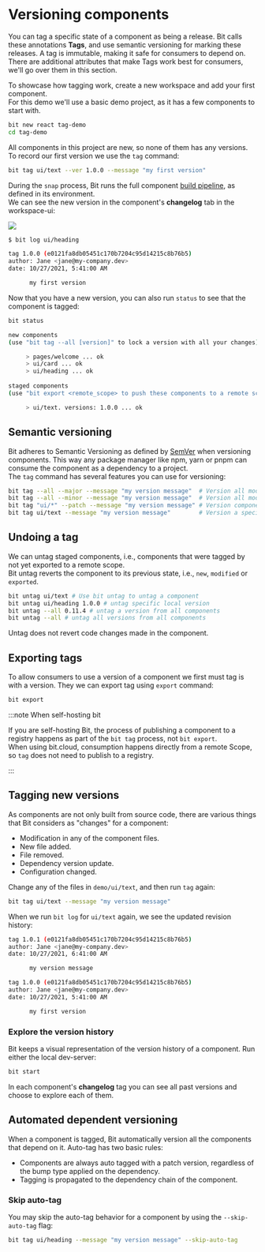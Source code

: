 
# Versioning components

You can tag a specific state of a component as being a release. Bit calls these annotations **Tags**, and use semantic versioning for marking these releases. A tag is immutable, making it safe for consumers to depend on.  
There are additional attributes that make Tags work best for consumers, we'll go over them in this section.

To showcase how tagging work, create a new workspace and add your first component.  
For this demo we'll use a basic demo project, as it has a few components to start with.

```bash
bit new react tag-demo
cd tag-demo
```

All components in this project are new, so none of them has any versions.  
To record our first version we use the `tag` command:

```bash
bit tag ui/text --ver 1.0.0 --message "my first version"
```

During the `snap` process, Bit runs the full component [build pipeline](/dev-services/builder/build-pipelines#build-pipelines), as defined in its environment.  
We can see the new version in the component's **changelog** tab in the workspace-ui:

<Image src={firstTag} />

```bash
$ bit log ui/heading

tag 1.0.0 (e0121fa8db05451c170b7204c95d14215c8b76b5)
author: Jane <jane@my-company.dev>
date: 10/27/2021, 5:41:00 AM

      my first version
```

Now that you have a new version, you can also run `status` to see that the component is tagged:

```bash
bit status
```

```bash
new components
(use "bit tag --all [version]" to lock a version with all your changes)

     > pages/welcome ... ok
     > ui/card ... ok
     > ui/heading ... ok
                         
staged components
(use "bit export <remote_scope> to push these components to a remote scope")

     > ui/text. versions: 1.0.0 ... ok
```

## Semantic versioning

Bit adheres to Semantic Versioning as defined by [SemVer](https://semver.org/) when versioning components. This way any package manager like npm, yarn or pnpm can consume the component as a dependency to a project.  
The `tag` command has several features you can use for versioning:

```bash
bit tag --all --major --message "my version message"  # Version all modified and new components with a major version.
bit tag --all --minor --message "my version message"  # Version all modified and new components with a minor version.
bit tag "ui/*" --patch --message "my version message" # Version components matching the pattern with a patch version.
bit tag ui/text --message "my version message"        # Version a specific component with default increment (patch).
```

## Undoing a tag

We can untag staged components, i.e., components that were tagged by not yet exported to a remote scope.  
Bit untag reverts the component to its previous state, i.e., `new`, `modified` or `exported`.

```bash
bit untag ui/text # Use bit untag to untag a component
bit untag ui/heading 1.0.0 # untag specific local version
bit untag --all 0.11.4 # untag a version from all components
bit untag --all # untag all versions from all components
```

Untag does not revert code changes made in the component.

## Exporting tags

To allow consumers to use a version of a component we first must tag is with a version. They we can export tag using `export` command:

```bash
bit export
```

:::note When self-hosting bit

If you are self-hosting Bit, the process of publishing a component to a registry happens as part of the `bit tag` process, not `bit export`.  
When using bit.cloud, consumption happens directly from a remote Scope, so `tag` does not need to publish to a registry.

:::

## Tagging new versions

As components are not only built from source code, there are various things that Bit considers as "changes" for a component:

- Modification in any of the component files.
- New file added.
- File removed.
- Dependency version update.
- Configuration changed.

Change any of the files in `demo/ui/text`, and then run `tag` again:

```bash
bit tag ui/text --message "my version message"
```

When we run `bit log` for `ui/text` again, we see the updated revision history:

```bash
tag 1.0.1 (e0121fa8db05451c170b7204c95d14215c8b76b5)
author: Jane <jane@my-company.dev>
date: 10/27/2021, 6:41:00 AM

      my version message

tag 1.0.0 (e0121fa8db05451c170b7204c95d14215c8b76b5)
author: Jane <jane@my-company.dev>
date: 10/27/2021, 5:41:00 AM

      my first version
```

### Explore the version history

Bit keeps a visual representation of the version history of a component. Run either the local dev-server:

```bash
bit start
```

In each component's **changelog** tag you can see all past versions and choose to explore each of them.

## Automated dependent versioning

When a component is tagged, Bit automatically version all the components that depend on it. Auto-tag has two basic rules:

- Components are always auto tagged with a patch version, regardless of the bump type applied on the dependency.
- Tagging is propagated to the dependency chain of the component.

### Skip auto-tag

You may skip the auto-tag behavior for a component by using the `--skip-auto-tag` flag:

```bash
bit tag ui/heading --message "my version message" --skip-auto-tag
```

